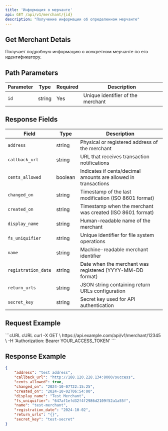 ```yaml
---
title: 'Информация о мерчанте'
api: GET /api/v1/merchant/{id}
description: "Получение информации об определенном мерчанте"
---
```


## Get Merchant Detais
Получает подробную информацию о конкретном мерчанте по его идентификатору.


## Path Parameters
| Parameter | Type | Required | Description |
|----------|-------|----------|-------------|
| ```id```  | string  | Yes  | Unique identifier of the merchant |

## Response Fields

| Field | Type | Description |
|----------|-------|----------|
| ```address```  | string | Physical or registered address of the merchant |
| ```callback_url``` | string | URL that receives transaction notifications |
| ```cents_allowed``` | boolean | Indicates if cents/decimal amounts are allowed in transactions |
| ```changed_on``` | string | Timestamp of the last modification (ISO 8601 format) |
| ```created_on``` | string | Timestamp when the merchant was created (ISO 8601 format) |
| ```display_name``` | string | Human-readable name of the merchant |
| ```fs_uniquifier``` | string | Unique identifier for file system operations |
| ```name``` | string | Machine-readable merchant identifier |
| ```registration_date``` | string | Date when the merchant was registered (YYYY-MM-DD format) |
| ```return_urls``` | string | JSON string containing return URLs configuration |
| ```secret_key``` | string  | Secret key used for API authentication |

## Request Example
<CodeGroup>
```cURL cURL
curl -X GET \
  https://api.example.com/api/v1/merchant/12345 \
  -H 'Authorization: Bearer YOUR_ACCESS_TOKEN'
```
</CodeGroup>

## Response Example
```json
{
    "address": "test address",
    "callback_url": "http://188.120.228.134:8000/success",
    "cents_allowed": true,
    "changed_on": "2024-10-07T22:15:25",
    "created_on": "2024-10-02T06:54:00",
    "display_name": "Test Merchant",
    "fs_uniquifier": "647af1efd32f4f2986d2109f52a1a55f",
    "name": "test-merchant",
    "registration_date": "2024-10-02",
    "return_urls": "{}",
    "secret_key": "test-secret"
}
```
